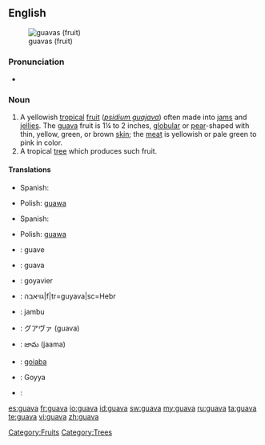 {{wikipedia}}
==English==
[[Image:Psidium guajava fruit.jpg|thumb|guavas (fruit)]]

===Pronunciation===
* {{a|US}} {{IPA|/ˈgwɑvə/}}
*: {{rhymes|ɑːvə}}

===Noun===
{{en-noun}}

# A yellowish [[tropical]] [[fruit]] (''[[psidium guajava]]'') often made into [[jam]]s and [[jelly|jellies]]. The [[guava]] fruit is 1¼ to 2 inches, [[globular]] or [[pear]]-shaped with thin, yellow, green, or brown [[skin]]; the [[meat]] is yellowish or pale green to pink in color.
# A tropical [[tree]] which produces such fruit.

====Translations====
{{trans-top|Fruit}}
* Spanish: {{t-|es|guayaba}}
{{trans-mid}}
* Polish: [[guawa]] {{f}}
{{trans-bottom}}

{{trans-top|tree}}
* Spanish: {{t+|es|guayabo}}
{{trans-mid}}
* Polish: [[guawa]] {{f}}
{{trans-bottom}}

{{checktrans-top}}
* {{ttbc|Dutch}}: guave
* {{ttbc|Finnish}}: guava
* {{ttbc|French}}: goyavier
* {{ttbc|Hebrew}}: גויאבה|f|tr=guyava|sc=Hebr
* {{ttbc|Indonesian}}: jambu
* {{ttbc|Japanese}}: グアヴァ (guava)
* {{ttbc|Telugu}}: జామ (jaama)
* {{ttbc|Portuguese}}: [[goiaba]]
* {{ttbc|Tamil}}: Goyya
* {{ttbc|Vietnamese}}: {{t+|vi|ổi|xs=Vietnamese}}
{{checktrans-bottom}}

[[Category:Fruits]]
[[Category:Trees]]

[[es:guava]]
[[fr:guava]]
[[io:guava]]
[[id:guava]]
[[sw:guava]]
[[my:guava]]
[[ru:guava]]
[[ta:guava]]
[[te:guava]]
[[vi:guava]]
[[zh:guava]]